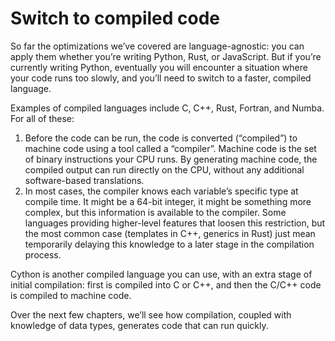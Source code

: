 # Switch to compiled code

So far the optimizations we've covered are language-agnostic: you can apply them whether you're writing Python, Rust, or JavaScript.
But if you're currently writing Python, eventually you will encounter a situation where your code runs too slowly, and you'll need to switch to a faster, compiled language.

Examples of compiled languages include C, C++, Rust, Fortran, and Numba.
For all of these:

1. Before the code can be run, the code is converted ("compiled") to machine code using a tool called a "compiler".
   Machine code is the set of binary instructions your CPU runs.
   By generating machine code, the compiled output can run directly on the CPU, without any additional software-based translations.
2. In most cases, the compiler knows each variable's specific type at compile time.
   It might be a 64-bit integer, it might be something more complex, but this information is available to the compiler.
   Some languages providing higher-level features that loosen this restriction, but the most common case (templates in C++, generics in Rust) just mean temporarily delaying this knowledge to a later stage in the compilation process.

Cython is another compiled language you can use, with an extra stage of initial compilation: first is compiled into C or C++, and then the C/C++ code is compiled to machine code.

Over the next few chapters, we'll see how compilation, coupled with knowledge of data types, generates code that can run quickly.
